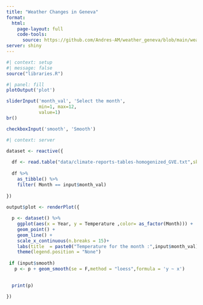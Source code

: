 ```yaml
---
title: "Weather Changes in Geneva"
format:
  html:
    page-layout: full
    code-tools: 
      source: https://github.com/Andres-AM/weather_geneva/blob/main/weather_dashboard.qmd
server: shiny
---
```


```r
#| context: setup
#| message: false
source("libraries.R")
```

```r
#| panel: fill
plotOutput('plot')
```

::: {layout-ncol="3"}
```r
sliderInput('month_val', 'Select the month', 
            min=1, max=12,
            value=1)
br()

checkboxInput('smooth', 'Smooth')

```
:::
```r
#| context: server

dataset <- reactive({
  
  df <- read.table("data/climate-reports-tables-homogenized_GVE.txt",skip = 26,header = T) 
  
  df %>% 
    as_tibble() %>% 
    filter( Month == input$month_val)
  
})
 
output$plot <- renderPlot({

  p <- dataset() %>%
    ggplot(aes(x = Year, y = Temperature ,color= as_factor(Month))) +
    geom_point() +
    geom_line() +
    scale_x_continuous(n.breaks = 15)+
    labs(title  = paste0("Temperature for the month :",input$month_val)) +
    theme(legend.position = "None")  
  
 if (input$smooth)
   p <- p + geom_smooth(se = F,method = "loess",formula = 'y ~ x')

  
  print(p)

})
```